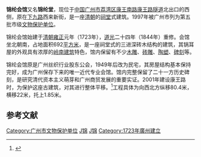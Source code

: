 {{文物保护单位
| 级别 = 省级
| 省区市 = 广东省
| 图片 = Guangzhou Jinlun Huiguan 2019.03.08 11-01-12.jpg
| 名称 = 锦纶会馆
| 编号 = 5-11
| 分类 = 古建筑
| 时代 = [[清|清]]
| 所在 = [[广州市|广州市]][[荔湾区|荔湾区]]
| 登录 = 2008年
}}
'''锦纶会馆'''又名'''锦纶堂'''，现位于[[中国|中国]][[广州市|广州市]][[荔湾区|荔湾区]][[康王路|康王南路]][[康王路隧道|康王路隧道]]北出口的西侧，原在[[上下九路|下九路]]西来新街，是一座[[清朝|清朝]]的[[祠堂|祠堂]]式建筑。1997年被广州市列为第五批市级[[文物保护单位|文物保护单位]]。

锦纶会馆始建于[[清朝|清朝]][[雍正|雍正]]元年（1723年），[[道光|道光]]二十四年（1844年）重修。会馆坐北朝南，占地面积692[[平方米|平方米]]，是一座祠堂式的三进深砖木结构的建筑，其锅耳屋的外观具有浓厚的[[岭南建筑|岭南建筑]]特色，馆内保留有不少[[木雕|木雕]]、[[砖雕|砖雕]]、[[陶塑|陶塑]]、[[碑刻|碑刻]]等。

锦纶会馆原是广州丝织行业股东公会，1949年后改为民宅，其房屋结构基本保持完好，成为广州保存下来的唯一近代专业会馆。馆内完整保留了二十一方历史碑刻，是研究清代资本主义萌芽和广州商贸发展的重要实证。2001年建设康王路时，为保护这座古建筑，对其进行整体平移。<ref>{{cite web |author1=胡晓宇 |title=记锦纶会馆整体平移 |url=http://www.gzzxws.gov.cn/gzws/gzws/ml/di77j/201307/t20130729_31740.htm |accessdate=2019-03-12 |archive-date=2019-07-10 |archive-url=https://web.archive.org/web/20190710165418/http://www.gzzxws.gov.cn/gzws/gzws/ml/di77j/201307/t20130729_31740.htm |dead-url=no }}</ref>工程具体为向西北方纵移80.4米，横移22米，托上1.85米。


==参考文献==
{{reflist}}

{{coord|23|7|9.44|N|113|14|31.3|E|display=title|region:CH_type}}
{{广州市境内的广东省文物保护单位}}

[[Category:广州市文物保护单位|Category:广州市文物保护单位]]
[[Category:广州古迹|J锦]]
[[Category:荔湾区|J锦]]
[[Category:1723年廣州建立|Category:1723年廣州建立]]